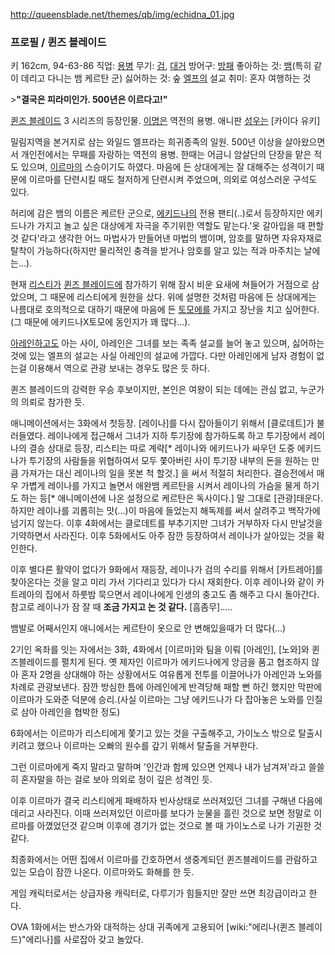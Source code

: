 http://queensblade.net/themes/qb/img/echidna_01.jpg

=== 프로필 / 퀸즈 블레이드 ===
키 162cm, 94-63-86
직업: [[용병]]
무기: [[검]], [[대거]]
방어구: [[방패]]
좋아하는 것: [[뱀]](특히 같이 데리고 다니는 뱀 케르탄 군)
싫어하는 것: 숲 [[엘프]]의 설교
취미: 혼자 여행하는 것

>'''"결국은 피라미인가. 500년은 이르다고!"'''

[[퀸즈 블레이드]] 3 시리즈의 등장인물. [[이명]]은 역전의 용병. 애니판 [[성우]]는 [카이다 유키]

밀림지역을 본거지로 삼는 와일드 엘프라는 희귀종족의 일원. 500년 이상을 살아왔으면서 개인전에서는 무패를 자랑하는 역전의 용병. 한때는 어금니 암살단의 단장을 맡은 적도 있으며, [[이르마]]의 스승이기도 하였다. 마음에 든 상대에게는 잘 대해주는 성격이기 때문에 이르마를 단련시킬 때도 철저하게 단련시켜 주었으며, 의외로 여성스러운 구석도 있다.

허리에 감은 뱀의 이름은 케르탄 군으로, [[에키드나]]의 전용 팬티(..)로서 등장하지만 에키드나가 가지고 놀고 싶은 대상에게 자극을 주기위한 역할도 맡는다.'옷 갈아입을 때 편할 것 같다'라고 생각한 어느 마법사가 만들어낸 마법의 뱀이며, 암호를 말하면 자유자재로 탈착이 가능하다(하지만 물리적인 충격을 받거나 암호를 알고 있는 적과 마주치는 날에는...).

현재 [[리스티]]가 [[퀸즈 블레이드]]에 참가하기 위해 잠시 비운 요새에 쳐들어가 거점으로 삼았으며, 그 때문에 리스티에게 원한을 샀다. 위에 설명한 것처럼 마음에 든 상대에게는 나름대로 호의적으로 대하기 때문에 마음에 든 [[토모에]]를 가지고 장난을 치고 싶어한다. (그 때문에 에키드나X토모에 동인지가 꽤 많다...). 

[[아레인]]하고도 아는 사이, 아레인은 그녀를 보는 족족 설교를 늘어 놓고 있으며, 싫어하는 것에 있는 엘프의 설교는 사실 아레인의 설교에 가깝다. 다만 아레인에게 남자 경험이 없는걸 이용해서 역으로 관광 보내는 경우도 많은 듯 하다.

퀸즈 블레이드의 강력한 우승 후보이지만, 본인은 여왕이 되는 데에는 관심 없고, 누군가의 의뢰로 참가한 듯.

애니메이션에서는 3화에서 첫등장. [레이나]를 다시 잡아들이기 위해서 [클로데트]가 불러들였다. 레이나에게 접근해서 그녀가 지하 투기장에 참가하도록 하고 투기장에서 레이나의 결승 상대로 등장, 리스티는 따로 계략[* 레이나와 에키드나가 싸우던 도중 에키드나가 투기장의 사람들을 위협하여서 모두 쫓아버린 사이 투기장 내부의 돈을 원하는 만큼 가져가는 대신 레이나의 일을 못본 척 할것.] 을 써서 적절히 처리한다. 결승전에서 매우 가볍게 레이나를 가지고 놀면서 애완뱀 케르탄을 시켜서 레이나의 가슴을 물게 하기도 하는 등[* 애니메이션에 나온 설정으로 케르탄은 독사이다.] 말 그대로 [관광]태운다. 하지만 레이나를 괴롭히는 맛(...)이 마음에 들었는지 해독제를 써서 살려주고 백작가에 넘기지 않는다. 이후 4화에서는 클로데트를 부추기지만 그녀가 거부하자 다시 만날것을 기약하면서 사라진다. 이후 5화에서도 아주 잠깐 등장하여서 레이나가 살아있는 것을 확인한다.

이후 별다른 활약이 없다가 9화에서 재등장, 레이나가 검의 수리를 위해서 [카트레아]를 찾아온다는 것을 알고 미리 가서 기다리고 있다가 다시 재회한다. 이후 레이나와 같이 카트레아의 집에서 하룻밤 묵으면서 레이나에게 인생의 충고도 좀 해주고 다시 돌아간다. 참고로 레이나가 잠 잘 때 '''조금 가지고 논 것 같다.''' [흠좀무].....

뱀발로 어째서인지 애니에서는 케르탄이 옷으로 안 변해있을때가 더 많다(...)

2기인 옥좌를 잇는 자에서는 3화, 4화에서 [이르마]와 팀을 이뤄 [아레인], [노와]와 퀸즈블레이드를 펼치게 된다. 
옛 제자인 이르마가 에키드나에게 앙금을 품고 협조하지 않아 혼자 2명을 상대해야 하는 상황에서도 여유롭게 전투를 이끌어나가 아레인과 노와를 차례로 관광보낸다. 잠깐 방심한 틈에 아레인에게 반격당해 패할 뻔 하긴 했지만 막판에 이르마가 도와준 덕분에 승리.(사실 이르마는 그냥 에키드나가 다 잡아놓은 노와를 인질로 삼아 아레인을 협박한 정도)

6화에서는 이르마가 리스티에게 쫓기고 있는 것을 구출해주고, 가이노스 밖으로 탈출시키려고 했으나 이르마는 오빠의 원수를 갚기 위해서 탈출을 거부한다. 

그런 이르마에게 죽지 말라고 말하며 '인간과 함께 있으면 언제나 내가 남겨져'라고 쓸쓸히 혼자말을 하는 걸로 보아 의외로 정이 깊은 성격인 듯.

이후 이르마가 결국 리스티에게 패배하자 빈사상태로 쓰러져있던 그녀를 구해낸 다음에 데리고 사라진다. 이때 쓰러져있던 이르마를 보다가 눈물을 흘린 것으로 보면 정말로 이르마를 아꼈었던것 같으며 이후에 경기가 없는 것으로 볼 때 가이노스로 나가 기권한 것 같다.

최종화에서는 어떤 집에서 이르마를 간호하면서 생중계되던 퀸즈블레이드를 관람하고 있는 모습이 잠깐 나온다. 이르마와도 화해를 한 듯.  

게임 캐릭터로서는 상급자용 캐릭터로, 다루기가 힘들지만 잘만 쓰면 최강급이라고 한다.

OVA 1화에서는 반스가와 대적하는 상대 귀족에게 고용되어 [wiki:"에리나(퀸즈 블레이드)"에리나]를 사로잡아 갖고 놀았다.
